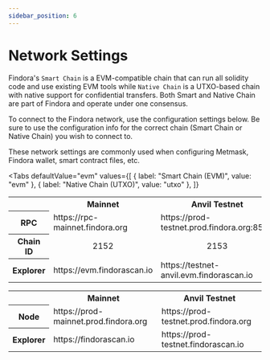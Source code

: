 ```yaml
---
sidebar_position: 6
---
```



# Network Settings

Findora's `Smart Chain` is a EVM-compatible chain that can run all solidity code and use existing EVM tools while `Native Chain` is a UTXO-based chain with native support for confidential transfers. Both Smart and Native Chain are part of Findora and operate under one consensus.

To connect to the Findora network, use the configuration settings below. Be sure to use the configuration info for the correct chain (Smart Chain or Native Chain) you wish to connect to. 

These network settings are commonly used when configuring Metmask, Findora wallet, smart contract files, etc.


<Tabs
  defaultValue="evm"
  values={[
    { label: "Smart Chain (EVM)", value: "evm" },
    { label: "Native Chain (UTXO)", value: "utxo" },
  ]}
>
  <TabItem value="evm">
    <table>
      <tr>
        <th></th>
        <th>Mainnet</th>
        <th>Anvil Testnet</th>
      </tr>
      <tr>
        <th>RPC</th>
        <td>https://rpc-mainnet.findora.org</td>
        <td>https://prod-testnet.prod.findora.org:8545</td>
      </tr>
      <tr>
        <th>Chain ID</th>
        <td align="center">2152</td>
        <td align="center">2153</td>
      </tr>
      <tr>
        <th>Explorer</th>
        <td>https://evm.findorascan.io</td>
        <td>https://testnet-anvil.evm.findorascan.io</td>
      </tr>
    </table>
  </TabItem>
  <TabItem value="utxo">
    <table>
      <tr>
        <th></th>
        <th>Mainnet</th>
        <th>Anvil Testnet</th>
      </tr>
      <tr>
        <th>Node</th>
        <td>https://prod-mainnet.prod.findora.org</td>
        <td>https://prod-testnet.prod.findora.org</td>
      </tr>
      <tr>
        <th>Explorer</th>
        <td>https://findorascan.io</td>
        <td>https://prod-testnet.findorascan.io</td>
      </tr>
    </table>
  </TabItem>
</Tabs>
